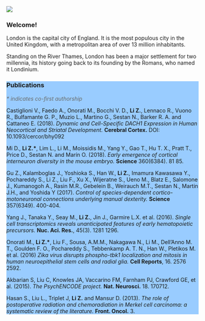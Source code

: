 <head>
<meta name="viewport" content="width=device-width, initial-scale=1">
<script src="https://ajax.googleapis.com/ajax/libs/jquery/3.3.1/jquery.min.js"></script>
<script src="https://maxcdn.bootstrapcdn.com/bootstrap/3.3.7/js/bootstrap.min.js"></script>
<link rel="stylesheet" href="https://use.fontawesome.com/releases/v5.1.1/css/all.css" integrity="sha384-O8whS3fhG2OnA5Kas0Y9l3cfpmYjapjI0E4theH4iuMD+pLhbf6JI0jIMfYcK3yZ" crossorigin="anonymous">
</head>

<section>
<div class="img-circle">
  <img src="images/DSC_1415.JPG" class="image" />
</div>
<article>
  <h1>Welcome!</h1>
  <p>London is the capital city of England. It is the most populous city in the  United Kingdom, with a metropolitan area of over 13 million inhabitants.</p>
  <p>Standing on the River Thames, London has been a major settlement for two millennia, its history going back to its founding by the Romans, who named it Londinium.</p>
</article>
</section>

<section>
<article style="background-color:#99ccff">
<h1>Publications</h1>
<p><i style="color:#696969">* indicates co-first authorship</i></p>
<p>Castiglioni V., Faedo A., Onorati M., Bocchi V. D., <b>Li Z.</b>, Lennaco R., Vuono R., Bulfamante G. P., Muzio L., Martino G., Sestan N., Barker R. A. and Cattaneo E. (2018). <i>Dynamic and Cell-Specific DACH1 Expression in Human Neocortical and Striatal Development.</i> <b>Cerebral Cortex.</b> DOI: 10.1093/cercor/bhy092</p>

<p>Mi D., <b>Li Z.*</b>, Lim L., Li M., Moissidis M., Yang Y., Gao T., Hu T. X., Pratt T., Price D., Sestan N. and Marín O. (2018). <i>Early emergence of cortical interneuron diversity in the mouse embryo.</i> <b>Science</b> 360(6384). 81  85.</p>

<p>Gu Z., Kalamboglas J., Yoshioka S., Han W., <b>Li Z.</b>, Imamura Kawasawa Y., Pochareddy S., Li Z., Liu F., Xu X., Wijeratne S., Ueno M., Blatz E., Salomone J., Kumanogoh A., Rasin M.R., Gebelein B., Weirauch M.T., Sestan N., Martin J.H., and Yoshida Y (2017). <i>Control of species-dependent cortico-motoneuronal connections underlying manual dexterity.</i> <b>Science</b> 357(6349). 400-404.</p>

<p>Yang J., Tanaka Y., Seay M., <b>Li Z.</b>, Jin J., Garmire L.X. et al. (2016). <i>Single cell transcriptomics reveals unanticipated features of early hematopoietic precursors.</i> <b>Nuc. Aci. Res.</b>, 45(3). 1281  1296.</p>

<p>Onorati M., <b>Li Z.*</b>, Liu F., Sousa, A.M.M., Nakagawa N., Li M., Dell’Anno M. T., Goulden F. O., Pochareddy S., Tebbenkamp A. T. N., Han W., Pletikos M. et al. (2016) <i>Zika virus disrupts phospho-tbk1 localization and mitosis in human neuroepithelial stem cells and radial glia.</i> <b>Cell Reports</b>, 16. 2576  2592.</p>

<p>Akbarian S, Liu C, Knowles JA, Vaccarino FM, Farnham PJ, Crawford GE, et al. (2015). <i>The PsychENCODE project.</i> <b>Nat. Neurosci.</b> 18. 170712.</p>

<p>Hasan S., Liu L., Triplet J, <b>Li Z.</b> and Mansur D. (2013). <i>The role of postoperative radiation and chemoradiation in Merkel cell carcinoma: a systematic review of the literature.</i> <b>Front. Oncol.</b> 3.</p>
</article>
</section>

<footer>
<a href="https://www.instagram.com/_mcros_/">
<span style="font-size: 36px; color: white;">
  <i class="fab fa-instagram"></i>
</span>
</a>
<a href="https://github.com/macros29/">
<span style="font-size: 36px; color: white;">
  <i class="fab fa-github-square"></i>
</span>
</a>
<a href="https://www.linkedin.com/in/zhen-li-45a9a251/">
<span style="font-size: 36px; color: white;">
  <i class="fab fa-linkedin"></i>
</span>
</a>
</footer>
